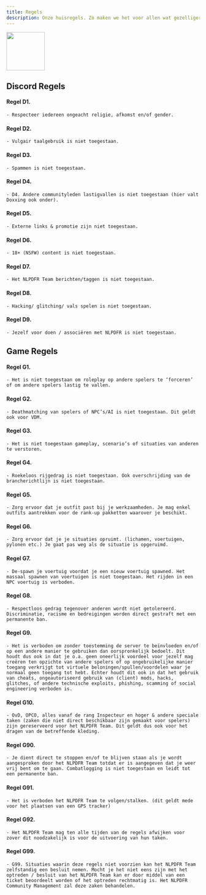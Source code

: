 ```yaml
---
title: Regels
description: Onze huisregels. Zo maken we het voor allen wat gezelliger.
---
```


<img src="https://cdn-longterm.mee6.xyz/plugins/embeds/images/1215149967472328735/9ce12a5e9d0bf6cc0609abac44718c642c34c5bff5f2363aeb93c4da1cc32f36.gif" width="100" height="100"></img>

## Discord Regels


#### Regel D1. 
    - Respecteer iedereen ongeacht religie, afkomst en/of gender.

#### Regel D2. 
    - Vulgair taalgebruik is niet toegestaan.

#### Regel D3. 
    - Spammen is niet toegestaan.

#### Regel D4. 
    - D4. Andere communityleden lastigvallen is niet toegestaan (hier valt Doxxing ook onder).

#### Regel D5. 
    - Externe links & promotie zijn niet toegestaan.

#### Regel D6. 
    - 18+ (NSFW) content is niet toegestaan.

#### Regel D7. 
    - Het NLPDFR Team berichten/taggen is niet toegestaan.

#### Regel D8. 
    - Hacking/ glitching/ vals spelen is niet toegestaan.

#### Regel D9. 
    - Jezelf voor doen / associëren met NLPDFR is niet toegestaan.

## Game Regels

#### Regel G1. 
    - Het is niet toegestaan om roleplay op andere spelers te ‘forceren’ of om andere spelers lastig te vallen.

#### Regel G2. 
    - Deathmatching van spelers of NPC’s/AI is niet toegestaan. Dit geldt ook voor VDM.

#### Regel G3. 
    - Het is niet toegestaan gameplay, scenario’s of situaties van anderen te verstoren.

#### Regel G4. 
    - Roekeloos rijgedrag is niet toegestaan. Ook overschrijding van de brancherichtlijn is niet toegestaan.

#### Regel G5. 
    - Zorg ervoor dat je outfit past bij je werkzaamheden. Je mag enkel outfits aantrekken voor de rank-up pakketten waarover je beschikt.

#### Regel G6. 
    - Zorg ervoor dat je je situaties opruimt. (lichamen, voertuigen, pylonen etc.) Je gaat pas weg als de situatie is opgeruimd.

#### Regel G7. 
    - De-spawn je voertuig voordat je een nieuw voertuig spawned. Het massaal spawnen van voertuigen is niet toegestaan. Het rijden in een NPC voertuig is verboden.

#### Regel G8. 
    - Respectloos gedrag tegenover anderen wordt niet getolereerd. Discriminatie, racisme en bedreigingen worden direct gestraft met een permanente ban.

#### Regel G9. 
    - Het is verboden om zonder toestemming de server te beïnvloeden en/of op een andere manier te gebruiken dan oorspronkelijk bedoelt. Dit houdt dus ook in dat je o.a. geen oneerlijk voordeel voor jezelf mag creëren ten opzichte van andere spelers of op ongebruikelijke manier toegang verkrijgt tot virtuele beloningen/spullen/voordelen waar je normaal geen toegang tot hebt. Echter houdt dit ook in dat het gebruik van cheats, ongeautoriseerd gebruik van (client) mods, hacks, glitches, of andere technische exploits, phishing, scamming of social engineering verboden is.

#### Regel G10. 
    - OvD, OPCO, alles vanaf de rang Inspecteur en hoger & andere speciale taken (zaken die niet direct beschikbaar zijn gemaakt voor spelers) zijn gereserveerd voor het NLPDFR Team. Dit geldt dus ook voor het dragen van de betreffende kleding.

#### Regel G90. 
    - Je dient direct te stoppen en/of te blijven staan als je wordt aangesproken door het NLPDFR Team totdat er is aangegeven dat je weer vrij bent om te gaan. Combatlogging is niet toegestaan en leidt tot een permanente ban.

#### Regel G91. 
    - Het is verboden het NLPDFR Team te volgen/stalken. (dit geldt mede voor het plaatsen van een GPS tracker)

#### Regel G92. 
    - Het NLPDFR Team mag ten alle tijden van de regels afwijken voor zover dit noodzakelijk is voor de uitvoering van hun taken.

#### Regel G99. 
    - G99. Situaties waarin deze regels niet voorzien kan het NLPDFR Team zelfstandig een besluit nemen. Mocht je het niet eens zijn met het optreden / besluit van het NLPDFR Team kan er door middel van een ticket beoordeelt worden of het optreden rechtmatig is. Het NLPDFR Community Management zal deze zaken behandelen.